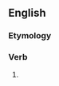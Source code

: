 ==English==

===Etymology===
{{suffix|en|coat|eth}}

===Verb===
{{head|en|verb form}}

# {{en-archaic third-person singular of|coat}}